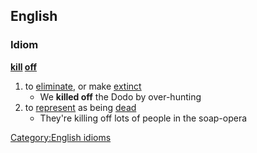 ==English==
===Idiom===
'''[[kill]] [[off]]'''
#to [[eliminate]], or make [[extinct]]
#* We '''killed off''' the Dodo by over-hunting
#to [[represent]] as being [[dead]]
#* They're killing off lots of people in the soap-opera
[[Category:English idioms]]